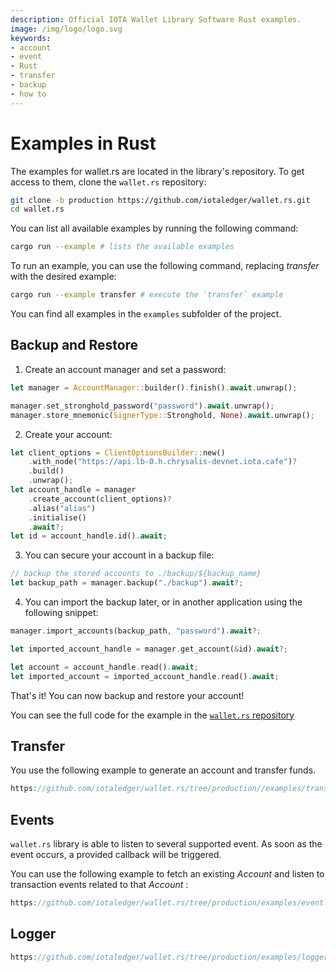 ```yaml
---
description: Official IOTA Wallet Library Software Rust examples.
image: /img/logo/logo.svg
keywords:
- account
- event
- Rust
- transfer
- backup
- how to
---
```


# Examples in Rust

The examples for wallet.rs are located in the library's repository. To get access to them, clone the `wallet.rs` repository:

```bash
git clone -b production https://github.com/iotaledger/wallet.rs.git
cd wallet.rs
```

You can list all available examples by running the following command:

```bash
cargo run --example # lists the available examples
```

To run an example, you can use the following command, replacing _transfer_ with the desired example:

```bash
cargo run --example transfer # execute the `transfer` example
```

You can find all examples in the `examples` subfolder of the project.

## Backup and Restore

1. Create an account manager and set a password:

```rust
let manager = AccountManager::builder().finish().await.unwrap();

manager.set_stronghold_password("password").await.unwrap();
manager.store_mnemonic(SignerType::Stronghold, None).await.unwrap();
```

2. Create your account:

```rust
let client_options = ClientOptionsBuilder::new()
    .with_node("https://api.lb-0.h.chrysalis-devnet.iota.cafe")?
    .build()
    .unwrap();
let account_handle = manager
    .create_account(client_options)?
    .alias("alias")
    .initialise()
    .await?;
let id = account_handle.id().await;
```

3. You can secure your account in a backup file:
```rust
// backup the stored accounts to ./backup/${backup_name}
let backup_path = manager.backup("./backup").await?;

```

4. You can import the backup later, or in another application using the following snippet:

```rust
manager.import_accounts(backup_path, "password").await?;

let imported_account_handle = manager.get_account(&id).await?;

let account = account_handle.read().await;
let imported_account = imported_account_handle.read().await;
```

That's it! You can now backup and restore your account!

You can see the full code for the example in the [`wallet.rs` repository](https://github.com/iotaledger/wallet.rs/blob/production/examples/backup_and_restore.rs)


## Transfer

You use the following example to generate an account and transfer funds. 

```rust reference
https://github.com/iotaledger/wallet.rs/tree/production//examples/transfer.rs
```

## Events

`wallet.rs` library is able to listen to several supported event. As soon as the event occurs, a provided callback will be triggered.

You can use the following example to fetch an existing _Account_ and listen to transaction events related to that _Account_ :

```rust reference
https://github.com/iotaledger/wallet.rs/tree/production/examples/event.rs
```

## Logger

```rust reference
https://github.com/iotaledger/wallet.rs/tree/production/examples/logger.rs
```
